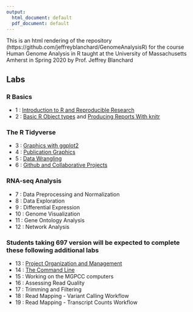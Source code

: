 ```yaml
---
output:
  html_document: default
  pdf_document: default
---
```


This is an html rendering of the repository (https://github.com/jeffreyblanchard/GenomeAnalysisR) for the course Human Genome Analysis in R taught at the University of Massachusetts Amherst in Spring 2020 by Prof. Jeffrey Blanchard

## Labs

### R Basics

* 1 : [Introduction to R and Reproducible Research](Lab1_HuGen_2020.html)
* 2 : [Basic R Object types](Lab2_HuGen_2020.html) and [Producing Reports With knitr](Lab2B_HuGen_2020.html)

### The R Tidyverse

* 3 : [Graphics with ggplot2](Lab3_HuGen_2020.html)
* 4 : [Publication Graphics](Lab4_HuGen_2020.html)
* 5 : [Data Wrangling](Lab5_HuGen_2020.html)
* 6 : [Github and Collaborative Projects](Lab6_HuGen_2020.html)

### RNA-seq Analysis

* 7 : Data Preprocessing and Normalization
* 8 : Data Exploration
* 9 : Differential Expression
* 10 : Genome Visualization
* 11 : Gene Ontology Analysis
* 12 : Network Analysis

### Students taking 697 version will be expected to complete these following additional labs

* 13 : [Project Organization and Management](https://datacarpentry.org/organization-genomics/01-tidiness/index.html)
* 14 : [The Command Line](LabA_697_command_line.html)
* 15 : Working on the MGPCC computers
* 16 : Assessing Read Quality
* 17 : Trimming and Filtering
* 18 : Read Mapping - Variant Calling Workflow
* 19 : Read Mapping - Transcript Counts Workflow
